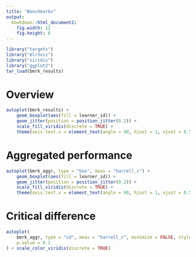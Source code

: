 ```yaml
---
title: "Benchmarks"
output:
  bookdown::html_document2:
    fig.width: 12
    fig.height: 8
---
```


```r
library("targets")
library("mlr3viz")
library("viridis")
library("ggplot2")
tar_load(bmrk_results)
```

# Overview

```r
autoplot(bmrk_results) +
    geom_boxplot(aes(fill = learner_id)) +
    geom_jitter(position = position_jitter(0.2)) +
    scale_fill_viridis(discrete = TRUE) +
    theme(axis.text.x = element_text(angle = 90, hjust = 1, vjust = 0.5))
```

# Aggregated performance

```r
autoplot(bmrk_aggr, type = "box", meas = "harrell_c") +
    geom_boxplot(aes(fill = learner_id)) +
    geom_jitter(position = position_jitter(0.2)) +
    scale_fill_viridis(discrete = TRUE) +
    theme(axis.text.x = element_text(angle = 90, hjust = 1, vjust = 0.5))
```

# Critical difference

```r
autoplot(
    bmrk_aggr, type = "cd", meas = "harrell_c", minimize = FALSE, style = 2,
    p.value = 0.1
) + scale_color_viridis(discrete = TRUE)
```
